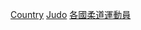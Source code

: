 {{Categories by country|nocat}}
{{Parent category}}

[[Category:奧運柔道運動員|Country]]
[[Category:夏季奧運各國各項目運動員|Judo]]
[[Category:各國柔道運動員|]]